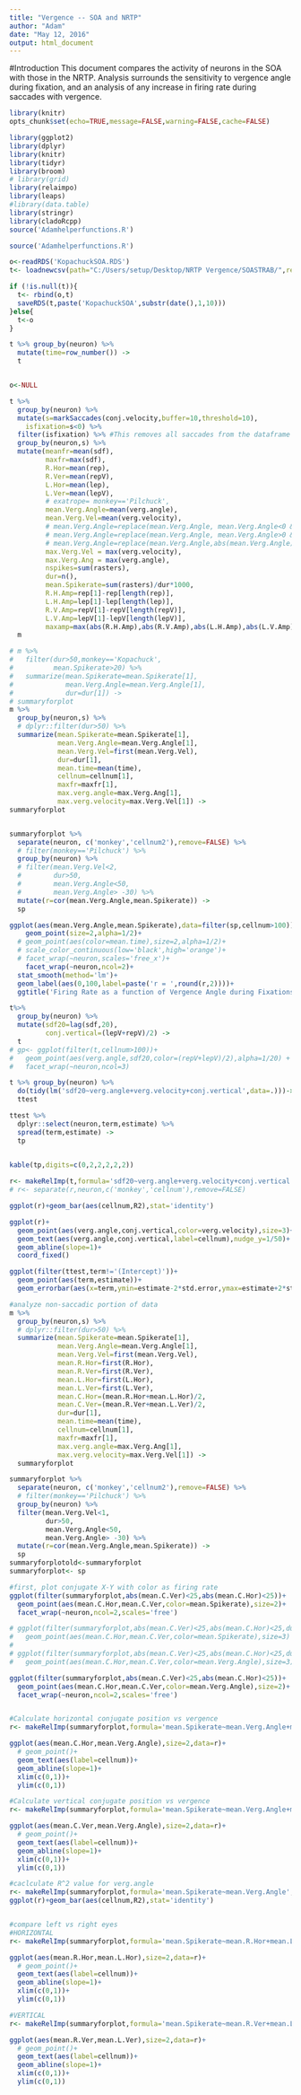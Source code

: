 ```yaml
---
title: "Vergence -- SOA and NRTP"
author: "Adam"
date: "May 12, 2016"
output: html_document
---
```

#Introduction
This document compares the activity of neurons in the SOA with those in the NRTP. Analysis surrounds the sensitivity to vergence angle during fixation, and an analysis of any increase in firing rate during saccades with vergence.  


```r
library(knitr)
opts_chunk$set(echo=TRUE,message=FALSE,warning=FALSE,cache=FALSE)
```

```r

library(ggplot2)
library(dplyr)
library(knitr)
library(tidyr)
library(broom)
# library(grid)
library(relaimpo)
library(leaps)
#library(data.table)
library(stringr)
library(cladoRcpp)
source('Adamhelperfunctions.R')
```

```r
source('Adamhelperfunctions.R')
```

```r
o<-readRDS('KopachuckSOA.RDS')
t<- loadnewcsv(path="C:/Users/setup/Desktop/NRTP Vergence/SOASTRAB/",referencefile=o)

if (!is.null(t)){
  t<- rbind(o,t)
  saveRDS(t,paste('KopachuckSOA',substr(date(),1,10)))
}else{
  t<-o
}

t %>% group_by(neuron) %>%
  mutate(time=row_number()) ->
  t


o<-NULL
```

```r
t %>%
  group_by(neuron) %>%
  mutate(s=markSaccades(conj.velocity,buffer=10,threshold=10),
    isfixation=s<0) %>%
  filter(isfixation) %>% #This removes all saccades from the dataframe
  group_by(neuron,s) %>%
  mutate(meanfr=mean(sdf),
         maxfr=max(sdf),
         R.Hor=mean(rep),
         R.Ver=mean(repV),
         L.Hor=mean(lep),
         L.Ver=mean(lepV),
         # exatrope= monkey=='Pilchuck',
         mean.Verg.Angle=mean(verg.angle),
         mean.Verg.Vel=mean(verg.velocity),
         # mean.Verg.Angle=replace(mean.Verg.Angle, mean.Verg.Angle<0 & ~exatrope , NA),
         # mean.Verg.Angle=replace(mean.Verg.Angle, mean.Verg.Angle>0 & exatrope,NA ),
         # mean.Verg.Angle=replace(mean.Verg.Angle,abs(mean.Verg.Angle)>50, NA),
         max.Verg.Vel = max(verg.velocity),
         max.Verg.Ang = max(verg.angle),
         nspikes=sum(rasters),
         dur=n(),
         mean.Spikerate=sum(rasters)/dur*1000,
         R.H.Amp=rep[1]-rep[length(rep)],
         L.H.Amp=lep[1]-lep[length(lep)],
         R.V.Amp=repV[1]-repV[length(repV)],
         L.V.Amp=lepV[1]-lepV[length(lepV)],
         maxamp=max(abs(R.H.Amp),abs(R.V.Amp),abs(L.H.Amp),abs(L.V.Amp)))->
  m


```

```r
# m %>%
#   filter(dur>50,monkey=='Kopachuck',
#          mean.Spikerate>20) %>%
#   summarize(mean.Spikerate=mean.Spikerate[1],
#             mean.Verg.Angle=mean.Verg.Angle[1],
#             dur=dur[1]) ->
# summaryforplot
m %>%
  group_by(neuron,s) %>%
  # dplyr::filter(dur>50) %>%
  summarize(mean.Spikerate=mean.Spikerate[1],
            mean.Verg.Angle=mean.Verg.Angle[1],
            mean.Verg.Vel=first(mean.Verg.Vel),
            dur=dur[1],
            mean.time=mean(time),
            cellnum=cellnum[1],
            maxfr=maxfr[1],
            max.verg.angle=max.Verg.Ang[1],
            max.verg.velocity=max.Verg.Vel[1]) ->
summaryforplot


summaryforplot %>%
  separate(neuron, c('monkey','cellnum2'),remove=FALSE) %>%
  # filter(monkey=='Pilchuck') %>%
  group_by(neuron) %>%
  # filter(mean.Verg.Vel<2, 
  #        dur>50,
  #        mean.Verg.Angle<50,
  #        mean.Verg.Angle> -30) %>%
  mutate(r=cor(mean.Verg.Angle,mean.Spikerate)) ->
  sp

ggplot(aes(mean.Verg.Angle,mean.Spikerate),data=filter(sp,cellnum>100))+
    geom_point(size=2,alpha=1/2)+
  # geom_point(aes(color=mean.time),size=2,alpha=1/2)+
  # scale_color_continuous(low='black',high='orange')+
  # facet_wrap(~neuron,scales='free_x')+
    facet_wrap(~neuron,ncol=2)+
  stat_smooth(method='lm')+
  geom_label(aes(0,100,label=paste('r = ',round(r,2))))+
  ggtitle('Firing Rate as a function of Vergence Angle during Fixations')

```

```r
t%>%
  group_by(neuron) %>%
  mutate(sdf20=lag(sdf,20),
         conj.vertical=(lepV+repV)/2) ->
  t
# gp<- ggplot(filter(t,cellnum>100))+
#   geom_point(aes(verg.angle,sdf20,color=(repV+lepV)/2),alpha=1/20) +
#   facet_wrap(~neuron,ncol=3)

t %>% group_by(neuron) %>%
  do(tidy(lm('sdf20~verg.angle+verg.velocity+conj.vertical',data=.)))->
  ttest

ttest %>%
  dplyr::select(neuron,term,estimate) %>%
  spread(term,estimate) ->
  tp
         

kable(tp,digits=c(0,2,2,2,2,2))

r<- makeRelImp(t,formula='sdf20~verg.angle+verg.velocity+conj.vertical',norm=FALSE)
# r<- separate(r,neuron,c('monkey','cellnum'),remove=FALSE)

ggplot(r)+geom_bar(aes(cellnum,R2),stat='identity')

ggplot(r)+
  geom_point(aes(verg.angle,conj.vertical,color=verg.velocity),size=3)+
  geom_text(aes(verg.angle,conj.vertical,label=cellnum),nudge_y=1/50)+
  geom_abline(slope=1)+
  coord_fixed()

ggplot(filter(ttest,term!='(Intercept)'))+
  geom_point(aes(term,estimate))+
  geom_errorbar(aes(x=term,ymin=estimate-2*std.error,ymax=estimate+2*std.error,color=neuron,width=0.25))
```



```r

#analyze non-saccadic portion of data
m %>%
  group_by(neuron,s) %>%
  # dplyr::filter(dur>50) %>%
  summarize(mean.Spikerate=mean.Spikerate[1],
            mean.Verg.Angle=mean.Verg.Angle[1],
            mean.Verg.Vel=first(mean.Verg.Vel),
            mean.R.Hor=first(R.Hor),
            mean.R.Ver=first(R.Ver),
            mean.L.Hor=first(L.Hor),
            mean.L.Ver=first(L.Ver),
            mean.C.Hor=(mean.R.Hor+mean.L.Hor)/2,
            mean.C.Ver=(mean.R.Ver+mean.L.Ver)/2,
            dur=dur[1],
            mean.time=mean(time),
            cellnum=cellnum[1],
            maxfr=maxfr[1],
            max.verg.angle=max.Verg.Ang[1],
            max.verg.velocity=max.Verg.Vel[1]) ->
  summaryforplot

summaryforplot %>%
  separate(neuron, c('monkey','cellnum2'),remove=FALSE) %>%
  # filter(monkey=='Pilchuck') %>%
  group_by(neuron) %>%
  filter(mean.Verg.Vel<1, 
         dur>50,
         mean.Verg.Angle<50,
         mean.Verg.Angle> -30) %>%
  mutate(r=cor(mean.Verg.Angle,mean.Spikerate)) ->
  sp
summaryforplotold<-summaryforplot
summaryforplot<- sp

#first, plot conjugate X-Y with color as firing rate 
ggplot(filter(summaryforplot,abs(mean.C.Ver)<25,abs(mean.C.Hor)<25))+
  geom_point(aes(mean.C.Hor,mean.C.Ver,color=mean.Spikerate),size=2)+
  facet_wrap(~neuron,ncol=2,scales='free')

# ggplot(filter(summaryforplot,abs(mean.C.Ver)<25,abs(mean.C.Hor)<25,dur>20,neuron=='Kopachuck-106'))+
#   geom_point(aes(mean.C.Hor,mean.C.Ver,color=mean.Spikerate),size=3)
# 
# ggplot(filter(summaryforplot,abs(mean.C.Ver)<25,abs(mean.C.Hor)<25,dur>20,neuron=='Kopachuck-106'))+
#   geom_point(aes(mean.C.Hor,mean.C.Ver,color=mean.Verg.Angle),size=3)

ggplot(filter(summaryforplot,abs(mean.C.Ver)<25,abs(mean.C.Hor)<25))+
  geom_point(aes(mean.C.Hor,mean.C.Ver,color=mean.Verg.Angle),size=2)+
  facet_wrap(~neuron,ncol=2,scales='free')


#Calculate horizontal conjugate position vs vergence
r<- makeRelImp(summaryforplot,formula='mean.Spikerate~mean.Verg.Angle+mean.C.Hor',norm=FALSE)

ggplot(aes(mean.C.Hor,mean.Verg.Angle),size=2,data=r)+
  # geom_point()+
  geom_text(aes(label=cellnum))+
  geom_abline(slope=1)+
  xlim(c(0,1))+
  ylim(c(0,1))

#Calculate vertical conjugate position vs vergence
r<- makeRelImp(summaryforplot,formula='mean.Spikerate~mean.Verg.Angle+mean.C.Ver',norm=FALSE)

ggplot(aes(mean.C.Ver,mean.Verg.Angle),size=2,data=r)+
  # geom_point()+
  geom_text(aes(label=cellnum))+
  geom_abline(slope=1)+
  xlim(c(0,1))+
  ylim(c(0,1))

#caclculate R^2 value for verg.angle
r<- makeRelImp(summaryforplot,formula='mean.Spikerate~mean.Verg.Angle',norm=FALSE)
ggplot(r)+geom_bar(aes(cellnum,R2),stat='identity')


#compare left vs right eyes
#HORIZONTAL
r<- makeRelImp(summaryforplot,formula='mean.Spikerate~mean.R.Hor+mean.L.Hor',norm=FALSE)

ggplot(aes(mean.R.Hor,mean.L.Hor),size=2,data=r)+
  # geom_point()+
  geom_text(aes(label=cellnum))+
  geom_abline(slope=1)+
  xlim(c(0,1))+
  ylim(c(0,1))

#VERTICAL
r<- makeRelImp(summaryforplot,formula='mean.Spikerate~mean.R.Ver+mean.L.Ver',norm=FALSE)

ggplot(aes(mean.R.Ver,mean.L.Ver),size=2,data=r)+
  # geom_point()+
  geom_text(aes(label=cellnum))+
  geom_abline(slope=1)+
  xlim(c(0,1))+
  ylim(c(0,1))

```
